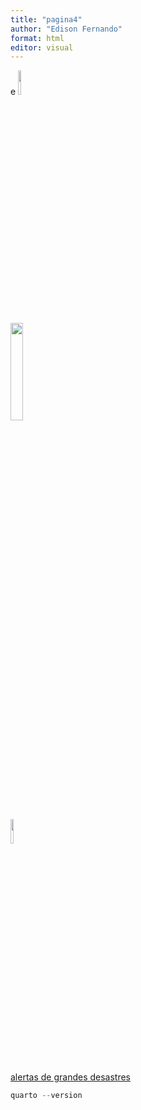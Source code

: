 ```yaml
---
title: "pagina4"
author: "Edison Fernando"
format: html
editor: visual
---
```

e
[![](https://raw.githubusercontent.com/efsnunes/efsnunes.github.io/main/furg.png){.absolute width="10%"}](https://www.furg.br)

[![](https://raw.github.com/efsnunes/efsnunes.github.io/a2ea3791fb8495b30db67f6225b41506b9899cb3/logo_imef.jpg){.absolute width="20%"}](https://www.imef.furg.br)

[![](https://i.pinimg.com/736x/69/f3/a1/69f3a1814bae7a531d75722d21498a77.jpg){.absolute width="10%"}](pagina3.html)

[alertas de grandes desastres](https://www.gdacs.org/)

```r
quarto --version
```
